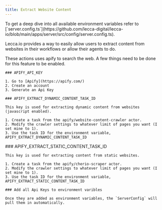 ```yaml
---
title: Extract Website Content
---
```


<Callout>
  To get a deep dive into all available environment variables refer to
  [`server.config.ts`](https://github.com/lecca-digital/lecca-io/blob/main/apps/server/src/config/server.config.ts).
</Callout>

Lecca.io provides a way to easily allow users to extract content from websites in their workflows or allow their agents to do.

These actions uses apify to search the web. A few things need to be done for this feature to be enabled.

<Steps>
<Step>

    ### APIFY_API_KEY

    1. Go to [Apify](https://apify.com/)
    2. Create an account
    3. Generate an Api Key

</Step>

<Step>

    ### APIFY_EXTRACT_DYNAMIC_CONTENT_TASK_ID

    This key is used for extracting dynamic content from websites (javascript enabled).

    1. Create a task from the apify/website-content-crawler actor.
    2. Modify the crawler settings to whatever limit of pages you want (I set mine to 1).
    3. Use the task ID for the environment variable, APIFY_EXTRACT_DYNAMIC_CONTENT_TASK_ID

</Step>

<Step>
    ###  APIFY_EXTRACT_STATIC_CONTENT_TASK_ID

    This key is used for extracting content from static websites.

    1. Create a task from the apify/cherio-scraper actor.
    2. Modify the crawler settings to whatever limit of pages you want (I set mine to 1).
    3. Use the task ID for the environment variable, APIFY_EXTRACT_STATIC_CONTENT_TASK_ID

</Step>

<Step>

    ### Add all Api Keys to environment varibles

    Once they are added as environment variables, the `ServerConfig` will pull them in automatically.

</Step>

</Steps>
